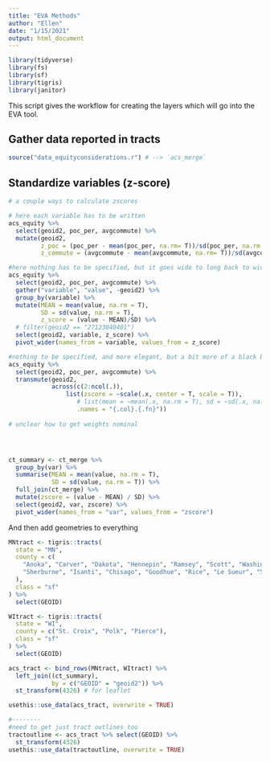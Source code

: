 ```yaml
---
title: "EVA Methods"
author: "Ellen"
date: "1/15/2021"
output: html_document
---
```


```r
library(tidyverse)
library(fs)
library(sf)
library(tigris)
library(janitor)
```

This script gives the workflow for creating the layers which will go into the EVA tool. 

## Gather data reported in tracts


```r
source("data_equityconsiderations.r") # --> `acs_merge`
```




## Standardize variables (z-score)

```r
# a couple ways to calculate zscores

# here each variable has to be written
acs_equity %>% 
  select(geoid2, poc_per, avgcommute) %>% 
  mutate(geoid2, 
         z_poc = (poc_per - mean(poc_per, na.rm= T))/sd(poc_per, na.rm = T),
         z_commute = (avgcommute - mean(avgcommute, na.rm= T))/sd(avgcommute, na.rm = T))

#here nothing has to be specified, but it goes wide to long back to wide
acs_equity %>% 
  select(geoid2, poc_per, avgcommute) %>%
  gather("variable", "value", -geoid2) %>%
  group_by(variable) %>%
  mutate(MEAN = mean(value, na.rm = T),
         SD = sd(value, na.rm = T),
         z_score = (value - MEAN)/SD) %>%
  # filter(geoid2 == "27123040401")
  select(geoid2, variable, z_score) %>%
  pivot_wider(names_from = variable, values_from = z_score)

#nothing to be specified, and more elegant, but a bit more of a black box  
acs_equity %>% 
  select(geoid2, poc_per, avgcommute) %>% 
  transmute(geoid2,
            across(c(2:ncol(.)), 
                list(zscore = ~scale(.x, center = T, scale = T)),
                   # list(mean = ~mean(.x, na.rm = T), sd = ~sd(.x, na.rm = T)),
                   .names = "{.col}.{.fn}")) 
  
# unclear how to get weights nominal




ct_summary <- ct_merge %>%
  group_by(var) %>%
  summarise(MEAN = mean(value, na.rm = T), 
            SD = sd(value, na.rm = T)) %>%
  full_join(ct_merge) %>%
  mutate(zscore = (value - MEAN) / SD) %>%
  select(geoid2, var, zscore) %>%
  pivot_wider(names_from = "var", values_from = "zscore")


```



And then add geometries to everything

```r
MNtract <- tigris::tracts(
  state = "MN",
  county = c(
    "Anoka", "Carver", "Dakota", "Hennepin", "Ramsey", "Scott", "Washington",
    "Sherburne", "Isanti", "Chisago", "Goodhue", "Rice", "Le Sueur", "Sibley", "McLeod", "Wright"
  ),
  class = "sf"
) %>%
  select(GEOID)

WItract <- tigris::tracts(
  state = "WI",
  county = c("St. Croix", "Polk", "Pierce"),
  class = "sf"
) %>%
  select(GEOID) 

acs_tract <- bind_rows(MNtract, WItract) %>%
  left_join((ct_summary), 
            by = c("GEOID" = "geoid2")) %>% 
  st_transform(4326) # for leaflet

usethis::use_data(acs_tract, overwrite = TRUE)

#--------
#need to get just tract outlines too
tractoutline <- acs_tract %>% select(GEOID) %>% 
  st_transform(4326)
usethis::use_data(tractoutline, overwrite = TRUE)
```
